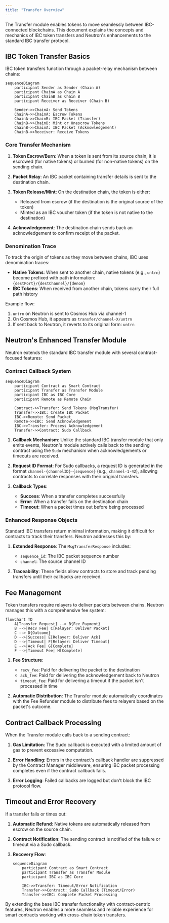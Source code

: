 ```yaml
---
title: "Transfer Overview"
---
```


The Transfer module enables tokens to move seamlessly between IBC-connected blockchains. This document explains the concepts and mechanics of IBC token transfers and Neutron's enhancements to the standard IBC transfer protocol.

## IBC Token Transfer Basics

IBC token transfers function through a packet-relay mechanism between chains:

```mermaid
sequenceDiagram
    participant Sender as Sender (Chain A)
    participant ChainA as Chain A
    participant ChainB as Chain B
    participant Receiver as Receiver (Chain B)
    
    Sender->>ChainA: Send Tokens
    ChainA->>ChainA: Escrow Tokens
    ChainA->>ChainB: IBC Packet (Transfer)
    ChainB->>ChainB: Mint or Unescrow Tokens
    ChainB->>ChainA: IBC Packet (Acknowledgement)
    ChainB->>Receiver: Receive Tokens
```

### Core Transfer Mechanism

1. **Token Escrow/Burn**: When a token is sent from its source chain, it is escrowed (for native tokens) or burned (for non-native tokens) on the sending chain.

2. **Packet Relay**: An IBC packet containing transfer details is sent to the destination chain.

3. **Token Release/Mint**: On the destination chain, the token is either:
   - Released from escrow (if the destination is the original source of the token)
   - Minted as an IBC voucher token (if the token is not native to the destination)

4. **Acknowledgement**: The destination chain sends back an acknowledgement to confirm receipt of the packet.

### Denomination Trace

To track the origin of tokens as they move between chains, IBC uses denomination traces:

- **Native Tokens**: When sent to another chain, native tokens (e.g., `untrn`) become prefixed with path information: `{destPort}/{destChannel}/{denom}`
- **IBC Tokens**: When received from another chain, tokens carry their full path history

Example flow:
1. `untrn` on Neutron is sent to Cosmos Hub via channel-1
2. On Cosmos Hub, it appears as `transfer/channel-X/untrn`
3. If sent back to Neutron, it reverts to its original form: `untrn`

## Neutron's Enhanced Transfer Module

Neutron extends the standard IBC transfer module with several contract-focused features:

### Contract Callback System

```mermaid
sequenceDiagram
    participant Contract as Smart Contract
    participant Transfer as Transfer Module
    participant IBC as IBC Core
    participant Remote as Remote Chain
    
    Contract->>Transfer: Send Tokens (MsgTransfer)
    Transfer->>IBC: Create IBC Packet
    IBC->>Remote: Send Packet
    Remote->>IBC: Send Acknowledgement
    IBC->>Transfer: Process Acknowledgement
    Transfer->>Contract: Sudo Callback
```

1. **Callback Mechanism**: Unlike the standard IBC transfer module that only emits events, Neutron's module actively calls back to the sending contract using the `Sudo` mechanism when acknowledgements or timeouts are received.

2. **Request ID Format**: For Sudo callbacks, a request ID is generated in the format `channel-{channelID}-{sequence}` (e.g., `channel-1-42`), allowing contracts to correlate responses with their original transfers.

3. **Callback Types**:
   - **Success**: When a transfer completes successfully
   - **Error**: When a transfer fails on the destination chain
   - **Timeout**: When a packet times out before being processed

### Enhanced Response Objects

Standard IBC transfers return minimal information, making it difficult for contracts to track their transfers. Neutron addresses this by:

1. **Extended Response**: The `MsgTransferResponse` includes:
   - `sequence_id`: The IBC packet sequence number
   - `channel`: The source channel ID

2. **Traceability**: These fields allow contracts to store and track pending transfers until their callbacks are received.

## Fee Management

Token transfers require relayers to deliver packets between chains. Neutron manages this with a comprehensive fee system:

```mermaid
flowchart TD
    A[Transfer Request] --> B{Fee Payment}
    B -->|Recv Fee| C[Relayer: Deliver Packet]
    C --> D{Outcome}
    D -->|Success| E[Relayer: Deliver Ack]
    D -->|Timeout| F[Relayer: Deliver Timeout]
    E -->|Ack Fee| G[Complete]
    F -->|Timeout Fee| H[Complete]
```

1. **Fee Structure**:
   - `recv_fee`: Paid for delivering the packet to the destination
   - `ack_fee`: Paid for delivering the acknowledgement back to Neutron
   - `timeout_fee`: Paid for delivering a timeout if the packet isn't processed in time

2. **Automatic Distribution**: The Transfer module automatically coordinates with the Fee Refunder module to distribute fees to relayers based on the packet's outcome.

## Contract Callback Processing

When the Transfer module calls back to a sending contract:

1. **Gas Limitation**: The Sudo callback is executed with a limited amount of gas to prevent excessive computation.

2. **Error Handling**: Errors in the contract's callback handler are suppressed by the Contract Manager middleware, ensuring IBC packet processing completes even if the contract callback fails.

3. **Error Logging**: Failed callbacks are logged but don't block the IBC protocol flow.

## Timeout and Error Recovery

If a transfer fails or times out:

1. **Automatic Refund**: Native tokens are automatically released from escrow on the source chain.

2. **Contract Notification**: The sending contract is notified of the failure or timeout via a Sudo callback.

3. **Recovery Flow**:
   ```mermaid
   sequenceDiagram
       participant Contract as Smart Contract
       participant Transfer as Transfer Module
       participant IBC as IBC Core
       
       IBC->>Transfer: Timeout/Error Notification
       Transfer->>Contract: Sudo Callback (Timeout/Error)
       Transfer->>IBC: Complete Packet Processing
   ```

By extending the base IBC transfer functionality with contract-centric features, Neutron enables a more seamless and reliable experience for smart contracts working with cross-chain token transfers. 
